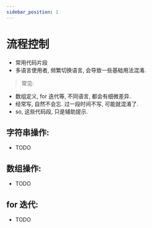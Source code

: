 ```yaml
---
sidebar_position: 1
---
```


# 流程控制

- 常用代码片段
- 多语言使用者, 频繁切换语言, 会导致一些基础用法混淆.


>  常见:

- 数组定义, for 迭代等, 不同语言, 都会有细微差异.
- 经常写, 自然不会忘. 过一段时间不写, 可能就混淆了.
- so, 这些代码段, 只是辅助提示.


## 字符串操作:

- TODO

## 数组操作:

- TODO

## for 迭代:

- TODO
